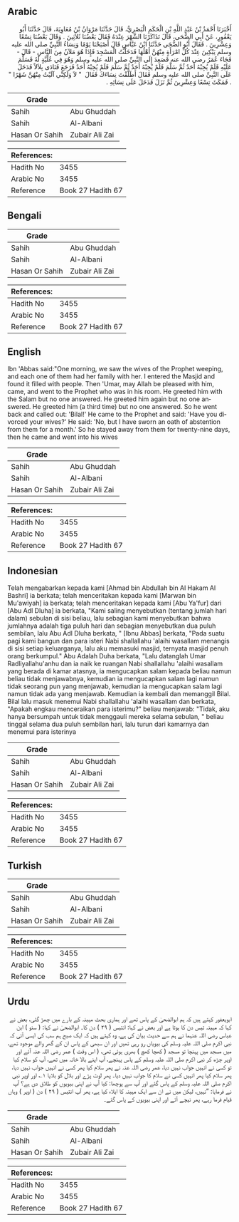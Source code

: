 ## Arabic


<div dir="rtl" lang="ar" style={{fontSize:'larger',backgroundColor:'#f8f9fa',padding:20}}>
أَخْبَرَنَا أَحْمَدُ بْنُ عَبْدِ اللَّهِ بْنِ الْحَكَمِ الْبَصْرِيُّ، قَالَ حَدَّثَنَا مَرْوَانُ بْنُ مُعَاوِيَةَ، قَالَ حَدَّثَنَا أَبُو يَعْفُورٍ، عَنْ أَبِي الضُّحَى، قَالَ تَذَاكَرْنَا الشَّهْرَ عِنْدَهُ فَقَالَ بَعْضُنَا ثَلاَثِينَ ‏.‏ وَقَالَ بَعْضُنَا تِسْعًا وَعِشْرِينَ ‏.‏ فَقَالَ أَبُو الضُّحَى حَدَّثَنَا ابْنُ عَبَّاسٍ قَالَ أَصْبَحْنَا يَوْمًا وَنِسَاءُ النَّبِيِّ صلى الله عليه وسلم يَبْكِينَ عِنْدَ كُلِّ امْرَأَةٍ مِنْهُنَّ أَهْلُهَا فَدَخَلْتُ الْمَسْجِدَ فَإِذَا هُوَ مَلآنُ مِنَ النَّاسِ - قَالَ - فَجَاءَ عُمَرُ رضى الله عنه فَصَعِدَ إِلَى النَّبِيِّ صلى الله عليه وسلم وَهُوَ فِي عُلِّيَّةٍ لَهُ فَسَلَّمَ عَلَيْهِ فَلَمْ يُجِبْهُ أَحَدٌ ثُمَّ سَلَّمَ فَلَمْ يُجِبْهُ أَحَدٌ ثُمَّ سَلَّمَ فَلَمْ يُجِبْهُ أَحَدٌ فَرَجَعَ فَنَادَى بِلاَلاً فَدَخَلَ عَلَى النَّبِيِّ صلى الله عليه وسلم فَقَالَ أَطَلَّقْتَ نِسَاءَكَ فَقَالَ ‏ "‏ لاَ وَلَكِنِّي آلَيْتُ مِنْهُنَّ شَهْرًا ‏"‏ ‏.‏ فَمَكَثَ تِسْعًا وَعِشْرِينَ ثُمَّ نَزَلَ فَدَخَلَ عَلَى نِسَائِهِ ‏.‏
</div>
<div style={{backgroundColor:'#f8f9fa',padding:20, marginBottom: 10}}><table> <thead> <tr> <th>Grade</th> <th></th> </tr> </thead> <tbody> <tr><td>Sahih</td><td>Abu Ghuddah</td></tr><tr><td>Sahih</td><td>Al-Albani</td></tr><tr><td>Hasan Or Sahih</td><td>Zubair Ali Zai</td></tr></tbody></table><table> <thead> <tr> <th>References:</th> <th></th> </tr> </thead> <tbody><tr><td>Hadith No</td><td>3455</td></tr><tr><td>Arabic No</td><td>3455</td></tr><tr><td>Reference</td><td>Book 27 Hadith 67</td></tr></tbody></table></div>

## Bengali


<div dir="ltr" lang="bn" style={{fontSize:'larger',backgroundColor:'#f8f9fa',padding:20}}>

</div>
<div style={{backgroundColor:'#f8f9fa',padding:20, marginBottom: 10}}><table> <thead> <tr> <th>Grade</th> <th></th> </tr> </thead> <tbody> <tr><td>Sahih</td><td>Abu Ghuddah</td></tr><tr><td>Sahih</td><td>Al-Albani</td></tr><tr><td>Hasan Or Sahih</td><td>Zubair Ali Zai</td></tr></tbody></table><table> <thead> <tr> <th>References:</th> <th></th> </tr> </thead> <tbody><tr><td>Hadith No</td><td>3455</td></tr><tr><td>Arabic No</td><td>3455</td></tr><tr><td>Reference</td><td>Book 27 Hadith 67</td></tr></tbody></table></div>

## English


<div dir="ltr" lang="en" style={{fontSize:'larger',backgroundColor:'#f8f9fa',padding:20}}>
Ibn 'Abbas said:"One morning, we saw the wives of the Prophet weeping, and each one of them had her family with her. I entered the Masjid and found it filled with people. Then 'Umar, may Allah be pleased with him, came, and went to the Prophet who was in his room. He greeted him with the Salam but no one answered. He greeted him again but no one answered. He greeted him (a third time) but no one answered. So he went back and called out: 'Bilal!' He came to the Prophet and said: 'Have you divorced your wives?' He said: 'No, but I have sworn an oath of abstention from them for a month.' So he stayed away from them for twenty-nine days, then he came and went into his wives
</div>
<div style={{backgroundColor:'#f8f9fa',padding:20, marginBottom: 10}}><table> <thead> <tr> <th>Grade</th> <th></th> </tr> </thead> <tbody> <tr><td>Sahih</td><td>Abu Ghuddah</td></tr><tr><td>Sahih</td><td>Al-Albani</td></tr><tr><td>Hasan Or Sahih</td><td>Zubair Ali Zai</td></tr></tbody></table><table> <thead> <tr> <th>References:</th> <th></th> </tr> </thead> <tbody><tr><td>Hadith No</td><td>3455</td></tr><tr><td>Arabic No</td><td>3455</td></tr><tr><td>Reference</td><td>Book 27 Hadith 67</td></tr></tbody></table></div>

## Indonesian


<div dir="ltr" lang="id" style={{fontSize:'larger',backgroundColor:'#f8f9fa',padding:20}}>
Telah mengabarkan kepada kami [Ahmad bin Abdullah bin Al Hakam Al Bashri] ia berkata; telah menceritakan kepada kami [Marwan bin Mu'awiyah] ia berkata; telah menceritakan kepada kami [Abu Ya'fur] dari [Abu Adl Dluha] ia berkata, "Kami saling menyebutkan (tentang jumlah hari dalam) sebulan di sisi beliau, lalu sebagian kami menyebutkan bahwa jumlahnya adalah tiga puluh hari dan sebagian menyebutkan dua puluh sembilan, lalu Abu Adl Dluha berkata, " [Ibnu Abbas] berkata, "Pada suatu pagi kami bangun dan para isteri Nabi shallallahu 'alaihi wasallam menangis di sisi setiap keluarganya, lalu aku memasuki masjid, ternyata masjid penuh orang berkumpul." Abu Adalah Duha berkata, "Lalu datanglah Umar Radliyallahu'anhu dan ia naik ke ruangan Nabi shallallahu 'alaihi wasallam yang berada di kamar atasnya, ia mengucapkan salam kepada beliau namun beliau tidak menjawabnya, kemudian ia mengucapkan salam lagi namun tidak seorang pun yang menjawab, kemudian ia mengucapkan salam lagi namun tidak ada yang menjawab. Kemudian ia kembali dan memanggil Bilal. Bilal lalu masuk menemui Nabi shallallahu 'alaihi wasallam dan berkata, "Apakah engkau menceraikan para isterimu?" beliau menjawab: "Tidak, aku hanya bersumpah untuk tidak menggauli mereka selama sebulan, " beliau tinggal selama dua puluh sembilan hari, lalu turun dari kamarnya dan menemui para isterinya
</div>
<div style={{backgroundColor:'#f8f9fa',padding:20, marginBottom: 10}}><table> <thead> <tr> <th>Grade</th> <th></th> </tr> </thead> <tbody> <tr><td>Sahih</td><td>Abu Ghuddah</td></tr><tr><td>Sahih</td><td>Al-Albani</td></tr><tr><td>Hasan Or Sahih</td><td>Zubair Ali Zai</td></tr></tbody></table><table> <thead> <tr> <th>References:</th> <th></th> </tr> </thead> <tbody><tr><td>Hadith No</td><td>3455</td></tr><tr><td>Arabic No</td><td>3455</td></tr><tr><td>Reference</td><td>Book 27 Hadith 67</td></tr></tbody></table></div>

## Turkish


<div dir="ltr" lang="tr" style={{fontSize:'larger',backgroundColor:'#f8f9fa',padding:20}}>

</div>
<div style={{backgroundColor:'#f8f9fa',padding:20, marginBottom: 10}}><table> <thead> <tr> <th>Grade</th> <th></th> </tr> </thead> <tbody> <tr><td>Sahih</td><td>Abu Ghuddah</td></tr><tr><td>Sahih</td><td>Al-Albani</td></tr><tr><td>Hasan Or Sahih</td><td>Zubair Ali Zai</td></tr></tbody></table><table> <thead> <tr> <th>References:</th> <th></th> </tr> </thead> <tbody><tr><td>Hadith No</td><td>3455</td></tr><tr><td>Arabic No</td><td>3455</td></tr><tr><td>Reference</td><td>Book 27 Hadith 67</td></tr></tbody></table></div>

## Urdu


<div dir="rtl" lang="ur" style={{fontSize:'larger',backgroundColor:'#f8f9fa',padding:20}}>
ابویعفور کہتے ہیں کہ ہم ابوالضحیٰ کے پاس تھے اور ہماری بحث مہینہ کے بارے میں چھڑ گئی، بعض نے کہا کہ مہینہ تیس دن کا ہوتا ہے اور بعض نے کہا: انتیس ( ۲۹ ) دن کا۔ ابوالضحیٰ نے کہا: ( سنو ) ابن عباس رضی اللہ عنہما نے ہم سے حدیث بیان کی ہے، وہ کہتے ہیں کہ ایک صبح ہم سب کی ایسی آئی کہ نبی اکرم صلی اللہ علیہ وسلم کی بیویاں رو رہی تھیں اور ان سبھی کے پاس ان کے گھر والے موجود تھے، میں مسجد میں پہنچا تو مسجد ( کھچا کھچ ) بھری ہوئی تھی، ( اس وقت ) عمر رضی اللہ عنہ آئے اور اوپر چڑھ کر نبی اکرم صلی اللہ علیہ وسلم کے پاس پہنچے، آپ اپنے بالا خانہ میں تھے، آپ کو سلام کیا تو کسی نے انہیں جواب نہیں دیا، عمر رضی اللہ عنہ نے پھر سلام کیا پھر کسی نے انہیں جواب نہیں دیا، پھر سلام کیا پھر انہیں کسی نے سلام کا جواب نہیں دیا۔ پھر لوٹ پڑے اور بلال کو بلایا ۱؎ اور اوپر نبی اکرم صلی اللہ علیہ وسلم کے پاس گئے اور آپ سے پوچھا: کیا آپ نے اپنی بیویوں کو طلاق دی ہے؟ آپ نے فرمایا: ”نہیں، لیکن میں نے ان سے ایک مہینہ کا ایلاء کیا ہے، پھر آپ انتیس ( ۲۹ ) دن ( اوپر ) وہاں قیام فرما رہے، پھر نیچے آئے اور اپنی بیویوں کے پاس گئے۔
</div>
<div style={{backgroundColor:'#f8f9fa',padding:20, marginBottom: 10}}><table> <thead> <tr> <th>Grade</th> <th></th> </tr> </thead> <tbody> <tr><td>Sahih</td><td>Abu Ghuddah</td></tr><tr><td>Sahih</td><td>Al-Albani</td></tr><tr><td>Hasan Or Sahih</td><td>Zubair Ali Zai</td></tr></tbody></table><table> <thead> <tr> <th>References:</th> <th></th> </tr> </thead> <tbody><tr><td>Hadith No</td><td>3455</td></tr><tr><td>Arabic No</td><td>3455</td></tr><tr><td>Reference</td><td>Book 27 Hadith 67</td></tr></tbody></table></div>